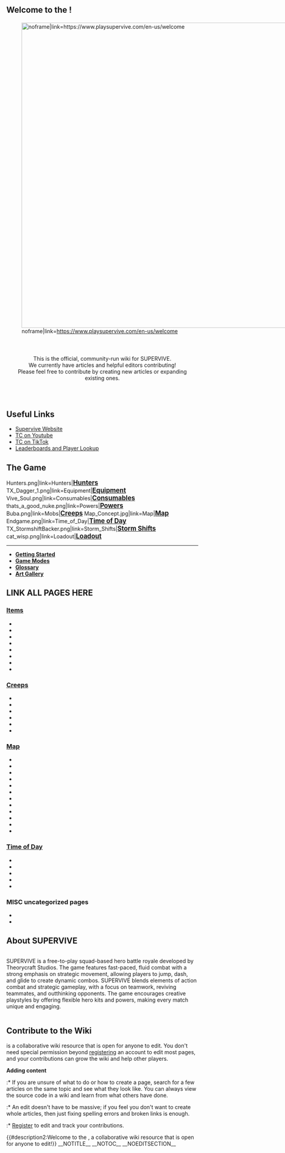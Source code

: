 <div id="mp-layout2-container"><!-- BEGIN grid container -->

<div class="mp-box" id="mp-box-welcome"><!-- BEGIN welcome box -->

<div id="mp-welcome"><!-- BEGIN #mp-welcome -->

<h2 class="welcome-message">
Welcome to the {{SITENAME}}!
</h2>

<div class="welcome-subtitle">
<div style="margin:auto; margin-bottom:0; width:fit-content;">[[File:Supervivelogo.png|800px|center|noframe|link=https://www.playsupervive.com/en-us/welcome]]</div>
<div id="mp-left-1">
<div style="width:100%; margin:auto; padding-bottom:20px;">
<div style="text-align:center; padding: 10px;">
<br>This is the official, community-run wiki for SUPERVIVE.
<br>We currently have <span style="font-weight:bolder">[[Special:Statistics|{{NUMBEROFARTICLES}}]]</span> articles and <span style="font-weight:bolder">[[Special:Statistics|{{NUMBEROFACTIVEUSERS}}]]</span> helpful editors contributing!
<br>Please feel free to contribute by creating new articles or expanding existing ones.
</div>
</div>
</div>
</div>

<div id="mp-banner"></div>

</div><!-- END #mp-welcome -->

</div><!-- END welcome box -->

<div class="mp-box centered-content" id="mp-box-links"><!-- BEGIN links box -->
== Useful Links ==
<div class="mp-body">
* [https://www.playsupervive.com/en-us/welcome Supervive Website]
* [https://www.youtube.com/@theorycraftgames TC on Youtube]
* [https://www.tiktok.com/@playsupervive TC on TikTok]
* [https://supervive.io Leaderboards and Player Lookup]
</div>

</div><!-- END links box -->


<div class="mp-box centered-content" id="mp-box-gallery"><!-- BEGIN gallery box -->
== The Game ==
<div class="mp-body">
<gallery widths="200px" mode="nolines">
Hunters.png|link=Hunters|<big>'''[[Hunters]]'''</big>
TX_Dagger_1.png|link=Equipment|<big>'''[[Equipment]]'''</big>
Vive_Soul.png|link=Consumables|<big>'''[[Consumables]]'''</big>
thats_a_good_nuke.png|link=Powers|<big>'''[[Powers]]'''</big>
Buba.png|link=Mobs|<big>'''[[Creeps]]'''</big>
Map_Concept.jpg|link=Map|<big>'''[[Map]]'''</big>
Endgame.png|link=Time_of_Day|<big>'''[[Time of Day]]'''</big>
TX_StormshiftBacker.png|link=Storm_Shifts|<big>'''[[Storm_Shifts|Storm Shifts]]'''</big>
cat_wisp.png|link=Loadout|<big>'''[[Loadout]]'''</big>
</gallery>
----
<div class="flextextlinks">
* '''[[Getting_Started|Getting Started]]'''
* '''[[Game Modes]]'''
* '''[[Glossary]]'''
* '''[[Art Gallery]]'''
</div>
</div>

</div><!-- END gallery box -->

<div class="mp-box" id="mp-box-iconlists"><!-- BEGIN iconlists box-->
== LINK ALL PAGES HERE ==
<div class="mp-body mp-iconlists"><!-- BEGIN mp-body -->

<div class="mp-iconlist">
=== [[Items]] ===
* {{Item icon|Consumables}}
* {{Item icon|Powers}}
* {{Item icon|Armor}}
* {{Item icon|Weapon}}
* {{Item icon|Exotics}}
* {{Item icon|Shops}}
* {{Item icon|Backpacks}}
* {{Item icon|Upgrade Shards}}
</div>

<div class="mp-iconlist">
=== [[Creeps]] ===
* {{Item icon|Soul Bosses}}
* {{Item icon|Biome Leaders}}
* {{Item icon|Armor Chest Bosses}}
* {{Item icon|Summonable Creeps}}
* {{Item icon|Ghosts}}
* {{Item icon|Normal Camps}}
</div>

<div class="mp-iconlist">
=== [[Map]] ===
* {{Item icon|Biomes}}
* {{Item icon|Points of Interest}}
* {{Item icon|Regions}}
* {{Item icon|Hot Zone}}
* {{Item icon|Abyss}}
* {{Item icon|Train}}
* {{Item icon|Vault}}
* {{Item icon|Drop Path}}
* {{Item icon|Circle Movement}}
* {{Item icon|Storm Shifts}}
* {{Item icon|Basecamps}}
* {{Item icon|Major Island}}

</div>

<div class="mp-iconlist">
=== [[Time of Day]] ===
* {{Item icon|Level Caps}}
* {{Item icon|Day Night Vision}}
* {{Item icon|Most Wanted}}
* {{Item icon|Endgame}}
* {{Item icon|Supply Drops}}
</div>

<div class="mp-iconlist">
=== MISC uncategorized pages ===
* {{Item icon|Souls}}
* {{Item icon|Glossary}}
</div>

</div><!-- END mp-body -->

</div><!--END iconlists box-->

<div class="mp-box" id="mp-box-about"><!-- BEGIN about box -->

== About SUPERVIVE ==
<div class="mp-body" style="overflow: hidden">
SUPERVIVE is a free-to-play squad-based hero battle royale developed by Theorycraft Studios. The game features fast-paced, fluid combat with a strong emphasis on strategic movement, allowing players to jump, dash, and glide to create dynamic combos. SUPERVIVE blends elements of action combat and strategic gameplay, with a focus on teamwork, reviving teammates, and outthinking opponents. The game encourages creative playstyles by offering flexible hero kits and powers, making every match unique and engaging.
</div>

</div><!--END about box-->

<div class="mp-box" id="mp-box-contribute"><!-- BEGIN contribute box -->

== Contribute to the Wiki ==
<div class="mp-body">
{{SITENAME}} is a collaborative wiki resource that is open for anyone to edit. You don't need special permission beyond [[Special:UserLogin/signup|registering]] an account to edit most pages, and your contributions can grow the wiki and help other players.
; '''Adding content'''
:* If you are unsure of what to do or how to create a page, search for a few articles on the same topic and see what they look like. You can always view the source code in a wiki and learn from what others have done.
:* An edit doesn't have to be massive; if you feel you don't want to create whole articles, then just fixing spelling errors and broken links is enough.
:* [[Special:UserLogin/signup|Register]] to edit and track your contributions.
</div>

</div><!-- END contribute box -->

</div><!-- END grid container -->
{{#description2:Welcome to the {{SITENAME}}, a collaborative wiki resource that is open for anyone to edit!}}
__NOTITLE__
__NOTOC__
__NOEDITSECTION__

